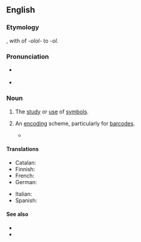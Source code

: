 ==English==

===Etymology===
{{suffix|en|symbol|ology}}, with {{glossary|haplology}} of ''-olol-'' to ''-ol''.

===Pronunciation===
* {{a|GenAm}} {{IPA|en|[sɪmˈbɑlədʒi]}}
* {{a|RP}} {{IPA|en|[sɪmˈbɒlədʒi]}}

===Noun===
{{en-noun|~}}

# {{lb|en|uncountable}} The [[study]] or [[use]] of [[symbol]]s.
# {{lb|en|countable}} An [[encoding]] scheme, particularly for [[barcode]]s.
#* {{quote-book|en|year=2012|author=Harvey Lehpamer|title=RFID Design Principles|isbn=9781608074716|publisher=Artech House|page=51|pageurl=https://books.google.com/books?id=Cm7O1ppKte8C&lpg=PA51&dq=%22symbologies%22&hl=es&pg=PA51#v=onepage&q&f=false|passage=Two-dimensional '''symbologies''' provide a means of storing large amounts of data in a very small space. Stacked '''symbologies''' (linear bar codes stacked on top of each other), matrix '''symbologies''' (comprising a matrix of light and dark elements, circles, squares, or hexagons), and packet '''symbologies''' (a collection of linear symbols “randomly” arranged on a page) are commonly used.}}

====Translations====
{{trans-top|study of symbols}}
* Catalan: {{t|ca|simbologia|f}}
* Finnish: {{t|fi|symbologia}}
* French: {{t+|fr|symbologie|f}}
* German: {{t|de|Symbologie|f}}
{{trans-mid}}
* Italian: {{t+|it|simbologia|f}}
* Spanish: {{t+|es|simbología|f}}
{{trans-bottom}}

====See also====
* {{l|en|semiology}}
* {{l|en|semiotics}}

{{cln|en|haplological words}}